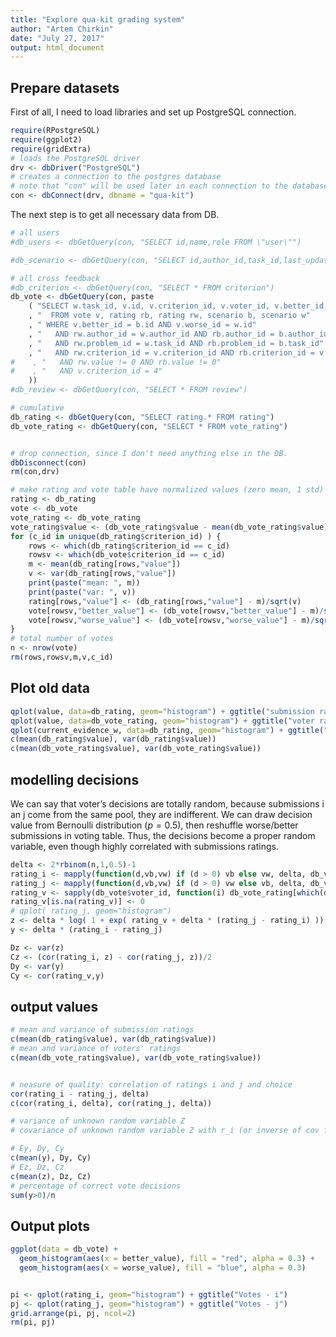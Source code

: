 ```yaml
---
title: "Explore qua-kit grading system"
author: "Artem Chirkin"
date: "July 27, 2017"
output: html_document
---
```


## Prepare datasets

First of all, I need to load libraries and set up PostgreSQL connection.
```r
require(RPostgreSQL)
require(ggplot2)
require(gridExtra)
# loads the PostgreSQL driver
drv <- dbDriver("PostgreSQL")
# creates a connection to the postgres database
# note that "con" will be used later in each connection to the database
con <- dbConnect(drv, dbname = "qua-kit")
```

The next step is to get all necessary data from DB.
```r
# all users
#db_users <- dbGetQuery(con, "SELECT id,name,role FROM \"user\"")

#db_scenario <- dbGetQuery(con, "SELECT id,author_id,task_id,last_update FROM scenario")

# all cross feedback
#db_criterion <- dbGetQuery(con, "SELECT * FROM criterion")
db_vote <- dbGetQuery(con, paste
    ( "SELECT w.task_id, v.id, v.criterion_id, v.voter_id, v.better_id, v.worse_id, b.last_update as better_time, w.last_update as worse_time, rb.value as better_value, rw.value as worse_value, b.author_id as better_author, w.author_id as worse_author, v.timestamp"
    , "  FROM vote v, rating rb, rating rw, scenario b, scenario w"
    , " WHERE v.better_id = b.id AND v.worse_id = w.id"
    , "   AND rw.author_id = w.author_id AND rb.author_id = b.author_id"
    , "   AND rw.problem_id = w.task_id AND rb.problem_id = b.task_id"
    , "   AND rw.criterion_id = v.criterion_id AND rb.criterion_id = v.criterion_id"
#    , "   AND rw.value != 0 AND rb.value != 0"
#    , "   AND v.criterion_id = 4"
    ))
#db_review <- dbGetQuery(con, "SELECT * FROM review")

# cumulative
db_rating <- dbGetQuery(con, "SELECT rating.* FROM rating")
db_vote_rating <- dbGetQuery(con, "SELECT * FROM vote_rating")


# drop connection, since I don't need anything else in the DB.
dbDisconnect(con)
rm(con,drv)
```



```r
# make rating and vote table have normalized values (zero mean, 1 std)
rating <- db_rating
vote <- db_vote
vote_rating <- db_vote_rating
vote_rating$value <- (db_vote_rating$value - mean(db_vote_rating$value))/sqrt(var(db_vote_rating$value))
for (c_id in unique(db_rating$criterion_id) ) {
    rows <- which(db_rating$criterion_id == c_id)
    rowsv <- which(db_vote$criterion_id == c_id)
    m <- mean(db_rating[rows,"value"])
    v <- var(db_rating[rows,"value"])
    print(paste("mean: ", m))
    print(paste("var: ", v))
    rating[rows,"value"] <- (db_rating[rows,"value"] - m)/sqrt(v)
    vote[rowsv,"better_value"] <- (db_vote[rowsv,"better_value"] - m)/sqrt(v)
    vote[rowsv,"worse_value"] <- (db_vote[rowsv,"worse_value"] - m)/sqrt(v)
}
# total number of votes
n <- nrow(vote)
rm(rows,rowsv,m,v,c_id)
```


## Plot old data


```r
qplot(value, data=db_rating, geom="histogram") + ggtitle("submission ratings histogram")
qplot(value, data=db_vote_rating, geom="histogram") + ggtitle("voter ratings histogram")
qplot(current_evidence_w, data=db_rating, geom="histogram") + ggtitle("Evidence level")
c(mean(db_rating$value), var(db_rating$value))
c(mean(db_vote_rating$value), var(db_vote_rating$value))

```

## modelling decisions

We can say that voter's decisions are totally random, because submissions i an j come from the same pool, they are indifferent.
We can draw decision value from Bernoulli distribution ($p = 0.5$), then reshuffle worse/better submissions in voting table.
Thus, the decisions become a proper random variable, even though highly correlated with submissions ratings.


```r
delta <- 2*rbinom(n,1,0.5)-1
rating_i <- mapply(function(d,vb,vw) if (d > 0) vb else vw, delta, db_vote$better_value, db_vote$worse_value )
rating_j <- mapply(function(d,vb,vw) if (d > 0) vw else vb, delta, db_vote$better_value, db_vote$worse_value )
rating_v <- sapply(db_vote$voter_id, function(i) db_vote_rating[which(db_vote_rating$student_id == i), "value"][1])
rating_v[is.na(rating_v)] <- 0
# qplot( rating_j, geom="histogram")
z <- delta * log( 1 + exp( rating_v + delta * (rating_j - rating_i) ))
y <- delta * (rating_i - rating_j)

Dz <- var(z)
Cz <- (cor(rating_i, z) - cor(rating_j, z))/2
Dy <- var(y)
Cy <- cor(rating_v,y)
```

## output values

```r
# mean and variance of submission ratings
c(mean(db_rating$value), var(db_rating$value))
# mean and variance of voters' ratings
c(mean(db_vote_rating$value), var(db_vote_rating$value))


# neasure of quality: correlation of ratings i and j and choice
cor(rating_i - rating_j, delta)
c(cor(rating_i, delta), cor(rating_j, delta))

# variance of unknown random variable Z
# covariance of unknown random variable Z with r_i (or inverse of cov for r_j)

# Ey, Dy, Cy
c(mean(y), Dy, Cy)
# Ez, Dz, Cz
c(mean(z), Dz, Cz)
# percentage of correct vote decisions
sum(y>0)/n
```


## Output plots

```r
ggplot(data = db_vote) +
  geom_histogram(aes(x = better_value), fill = "red", alpha = 0.3) +
  geom_histogram(aes(x = worse_value), fill = "blue", alpha = 0.3)


pi <- qplot(rating_i, geom="histogram") + ggtitle("Votes - i")
pj <- qplot(rating_j, geom="histogram") + ggtitle("Votes - j")
grid.arrange(pi, pj, ncol=2)
rm(pi, pj)
```
